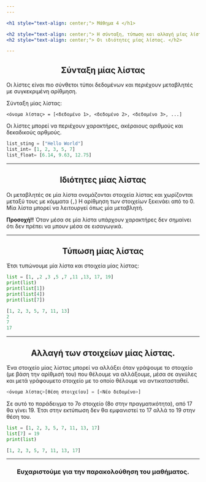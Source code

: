 ```yaml
---
---

<h1 style="text-align: center;"> Μάθημα 4 </h1>

<h2 style="text-align: center;"> Η σύνταξη, τύπωση και αλλαγή μίας λίστας.</h2>
<h2 style="text-align: center;"> Οι ιδιότητες μίας λίστας. </h2>

---
```


<h2 style="text-align: center;"> Σύνταξη μίας λίστας </h2>

Οι λίστες είναι πιο σύνθετοι τύποι δεδομένων και περιέχουν μεταβλητές με συγκεκριμένη αρίθμηση.

Σύνταξη μίας λίστας:
```
<όνομα λίστας> = [<δεδομένο 1>, <δεδομένο 2>, <δεδομένο 3>, ...]
```

Οι λίστες μπορεί να περιέχουν χαρακτήρες, ακέραιους αριθμούς και δεκαδικούς αρθμούς.

```python
list_sting = ["Hello World"]
list_int= [1, 2, 3, 5, 7]
list_float= [6.14, 9.63, 12.75]
```

---

<h2 style="text-align: center;"> Ιδιότητες μίας λίστας </h2>

Οι μεταβλητές σε μία λίστα ονομάζονται στοιχεία λίστας και χωρίζονται μεταξύ τους με κόμματα (```,```) Η αρίθμηση των στοιχείων ξεκινάει από το 0. Μία λίστα μπορεί να λειτουργεί όπως μία μεταβλητή.

**Προσοχή!!** 
Όταν μέσα σε μία λίστα υπάρχουν χαρακτήρες δεν σημαίνει ότι δεν πρέπει να μπουν μέσα σε εισαγωγικά.

---


<h2 style="text-align: center;"> Τύπωση μίας λίστας </h2>

Έτσι τυπώνουμε μία λίστα και στοιχεία μίας λίστας:

```python
list = [1, ,2 ,3 ,5 ,7 ,11 ,13, 17, 19]
print(list)
print(list[1])
print(list[4])
print(list[7])

[1, 2, 3, 5, 7, 11, 13]
2
7
17
```

---

<h2 style="text-align: center;"> Αλλαγή των στοιχείων μίας λίστας. </h2>

Ένα στοιχείο μίας λίστας μπορεί να αλλάξει όταν γράψουμε το στοιχείο (με βάση την αρίθμισή του) που θέλουμε να αλλάξουμε, μέσα σε αγκύλες και μετά γράφουμετο στοιχείο με το οποίο θέλουμε να αντικατασταθεί.

```python
<όνομα λίστας>[θέση στοιχείου] = [<Νέο δεδομένο>]
```

Σε αυτό το παράδειγμα το 7ο στοιχείο (8ο στην πραγματικότητα), από 17 θα γίνει 19. Έτσι στην εκτύπωση δεν θα εμφανιστεί το 17 αλλά το 19 στην θέση του.

```python
list = [1, 2, 3, 5, 7, 11, 13, 17]
list[7] = 19
print(list)

[1, 2, 3, 5, 7, 11, 13, 17]
```

---

<h3 style="text-align: center;">Ευχαριστούμε για την παρακολούθηση του μαθήματος.</h3>
